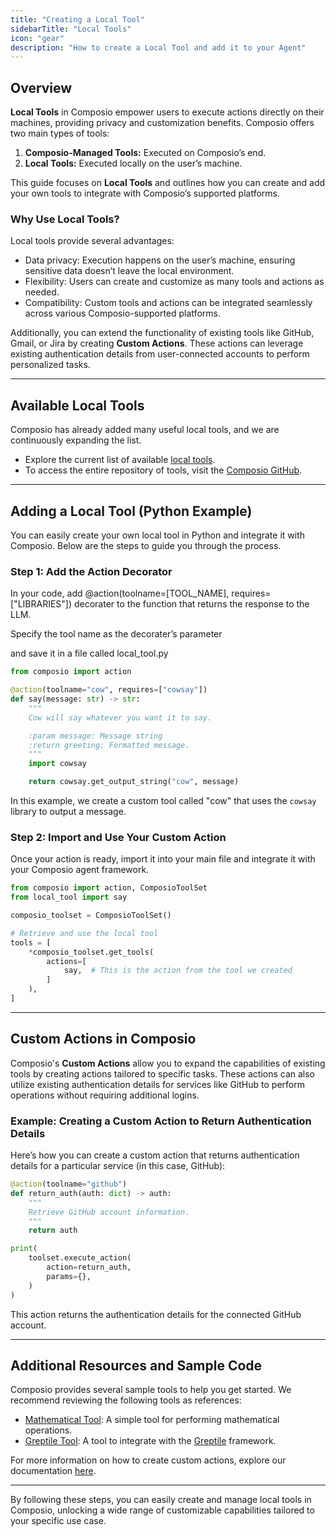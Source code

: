 ```yaml
---
title: "Creating a Local Tool"
sidebarTitle: "Local Tools"
icon: "gear"
description: "How to create a Local Tool and add it to your Agent"
---
```


## Overview

**Local Tools** in Composio empower users to execute actions directly on their machines, providing privacy and customization benefits. Composio offers two main types of tools:

1. **Composio-Managed Tools:** Executed on Composio’s end.
2. **Local Tools:** Executed locally on the user’s machine.

This guide focuses on **Local Tools** and outlines how you can create and add your own tools to integrate with Composio’s supported platforms.

### Why Use Local Tools?

Local tools provide several advantages:

- Data privacy: Execution happens on the user’s machine, ensuring sensitive data doesn’t leave the local environment.
- Flexibility: Users can create and customize as many tools and actions as needed.
- Compatibility: Custom tools and actions can be integrated seamlessly across various Composio-supported platforms.

Additionally, you can extend the functionality of existing tools like GitHub, Gmail, or Jira by creating **Custom Actions**. These actions can leverage existing authentication details from user-connected accounts to perform personalized tasks.

---

## Available Local Tools

Composio has already added many useful local tools, and we are continuously expanding the list. 

- Explore the current list of available [local tools](./list_local_tools).
- To access the entire repository of tools, visit the [Composio GitHub](https://github.com/ComposioHQ/composio/tree/master/python/composio/tools/local).

---

## Adding a Local Tool (Python Example)

You can easily create your own local tool in Python and integrate it with Composio. Below are the steps to guide you through the process.

### Step 1: Add the Action Decorator

In your code, add @action(toolname=[TOOL_NAME], requires=["LIBRARIES"]) decorater to the function that returns the response to the LLM.

Specify the tool name as the decorater’s parameter

and save it in a file called local_tool.py
```python
from composio import action

@action(toolname="cow", requires=["cowsay"])
def say(message: str) -> str:
    """
    Cow will say whatever you want it to say.

    :param message: Message string
    :return greeting: Formatted message.
    """
    import cowsay

    return cowsay.get_output_string("cow", message)
```

In this example, we create a custom tool called "cow" that uses the `cowsay` library to output a message.

### Step 2: Import and Use Your Custom Action

Once your action is ready, import it into your main file and integrate it with your Composio agent framework.

```python
from composio import action, ComposioToolSet
from local_tool import say

composio_toolset = ComposioToolSet()

# Retrieve and use the local tool
tools = [
    *composio_toolset.get_tools(
        actions=[
            say,  # This is the action from the tool we created
        ]
    ),
]
```

---

## Custom Actions in Composio

Composio's **Custom Actions** allow you to expand the capabilities of existing tools by creating actions tailored to specific tasks. These actions can also utilize existing authentication details for services like GitHub to perform operations without requiring additional logins.

### Example: Creating a Custom Action to Return Authentication Details

Here’s how you can create a custom action that returns authentication details for a particular service (in this case, GitHub):

```python
@action(toolname="github")
def return_auth(auth: dict) -> auth:
    """
    Retrieve GitHub account information.
    """
    return auth

print(
    toolset.execute_action(
        action=return_auth,
        params={},
    )
)
```

This action returns the authentication details for the connected GitHub account.

---

## Additional Resources and Sample Code

Composio provides several sample tools to help you get started. We recommend reviewing the following tools as references:

- [Mathematical Tool](https://github.com/ComposioHQ/composio/blob/master/python/composio/tools/local/mathematical/tool.py): A simple tool for performing mathematical operations.
- [Greptile Tool](https://github.com/ComposioHQ/composio/blob/master/python/composio/tools/local/greptile/tool.py): A tool to integrate with the [Greptile](https://www.greptile.com/) framework.

For more information on how to create custom actions, explore our documentation [here](/patterns/functions/custom_actions).

---

By following these steps, you can easily create and manage local tools in Composio, unlocking a wide range of customizable capabilities tailored to your specific use case.

